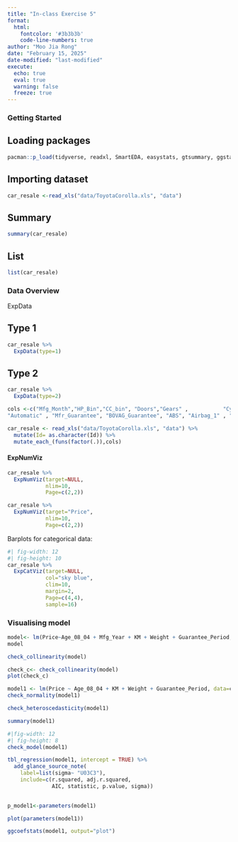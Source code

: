 ```yaml
---
title: "In-class Exercise 5"
format:
  html:
    fontcolor: '#3b3b3b'
    code-line-numbers: true
author: "Moo Jia Rong"
date: "February 15, 2025"
date-modified: "last-modified"
execute:
  echo: true
  eval: true
  warning: false
  freeze: true
---
```


### **Getting Started**

::: panel-tabset

## Loading packages
```r
pacman::p_load(tidyverse, readxl, SmartEDA, easystats, gtsummary, ggstatsplot)
```

## Importing dataset

```r
car_resale <-read_xls("data/ToyotaCorolla.xls", "data")
```

## Summary
```r
summary(car_resale)
```

## List
```r
list(car_resale)
```
:::

### **Data Overview**

ExpData

::: panel-tabset

## Type 1
```r
car_resale %>%
  ExpData(type=1)
```
## Type 2
```r
car_resale %>%
  ExpData(type=2)
```
:::

```r
cols <-c("Mfg_Month","HP_Bin","CC_bin", "Doors","Gears" ,           "Cylinders", "Fuel_Type" ,"Color","Met_Color" ,      
"Automatic" , "Mfr_Guarantee", "BOVAG_Guarantee", "ABS", "Airbag_1" , "Airbag_2", "Airco", "Automatic_airco",  "Boardcomputer"  , "CD_Player" , "Central_Lock" ,    "Powered_Windows", "Power_Steering","Radio" ,       "Mistlamps" , "Sport_Model", "Backseat_Divider" , "Metallic_Rim","Radio_cassette", "Tow_Bar")  

car_resale <- read_xls("data/ToyotaCorolla.xls", "data") %>%
  mutate(Id= as.character(Id)) %>%
  mutate_each_(funs(factor(.)),cols)
```
          

#### ExpNumViz          
```r
car_resale %>%
  ExpNumViz(target=NULL,
            nlim=10,
            Page=c(2,2))
```

```r
car_resale %>%
  ExpNumViz(target="Price",
            nlim=10,
            Page=c(2,2))
```

Barplots for categorical data:
```r
#| fig-width: 12
#| fig-height: 10
car_resale %>%
  ExpCatViz(target=NULL,
            col="sky blue",
            clim=10,
            margin=2,
            Page=c(4,4),
            sample=16)
```

### Visualising model
```r
model<- lm(Price~Age_08_04 + Mfg_Year + KM + Weight + Guarantee_Period, data=car_resale)
model
```

```r
check_collinearity(model)
```
```r
check_c<- check_collinearity(model)
plot(check_c)
```
```r
model1 <- lm(Price ~ Age_08_04 + KM + Weight + Guarantee_Period, data=car_resale)
check_normality(model1)
```

```r
check_heteroscedasticity(model1)
```

```r
summary(model1)
```

```r
#|fig-width: 12
#| fig-height: 8
check_model(model1)
```

```r
tbl_regression(model1, intercept = TRUE) %>%
  add_glance_source_note(
    label=list(sigma~ "U03C3"),
    include=c(r.squared, adj.r.squared,
              AIC, statistic, p.value, sigma))
  
```

```r
p_model1<-parameters(model1)
```


```r
plot(parameters(model1))
```
```r
ggcoefstats(model1, output="plot")
```

